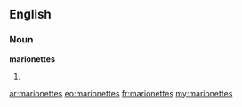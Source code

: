 ==English==

===Noun===
'''marionettes'''

# {{plural of|marionette}}

[[ar:marionettes]]
[[eo:marionettes]]
[[fr:marionettes]]
[[my:marionettes]]